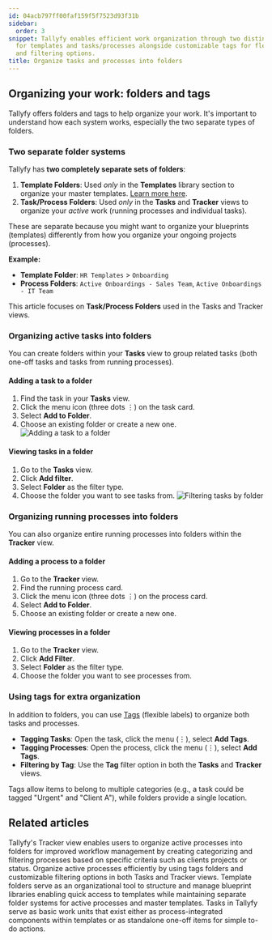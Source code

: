 ```yaml
---
id: 04acb797ff00faf159f5f7523d93f31b
sidebar:
  order: 3
snippet: Tallyfy enables efficient work organization through two distinct folder systems
  for templates and tasks/processes alongside customizable tags for flexible categorization
  and filtering options.
title: Organize tasks and processes into folders
---
```


## Organizing your work: folders and tags

Tallyfy offers folders and tags to help organize your work. It's important to understand how each system works, especially the two separate types of folders.

### Two separate folder systems

Tallyfy has **two completely separate sets of folders**:

1.  **Template Folders**: Used *only* in the **Templates** library section to organize your master templates. [Learn more here](/products/pro/documenting/templates/organize-templates-into-folders/).
2.  **Task/Process Folders**: Used *only* in the **Tasks** and **Tracker** views to organize your *active* work (running processes and individual tasks).

These are separate because you might want to organize your blueprints (templates) differently from how you organize your ongoing projects (processes).

**Example:**
*   **Template Folder**: `HR Templates` > `Onboarding`
*   **Process Folders**: `Active Onboardings - Sales Team`, `Active Onboardings - IT Team`

This article focuses on **Task/Process Folders** used in the Tasks and Tracker views.

### Organizing active tasks into folders

You can create folders within your **Tasks** view to group related tasks (both one-off tasks and tasks from running processes).

#### Adding a task to a folder
1.  Find the task in your **Tasks** view.
2.  Click the menu icon (three dots ⋮) on the task card.
3.  Select **Add to Folder**.
4.  Choose an existing folder or create a new one.
    ![Adding a task to a folder](https://screenshots.tallyfy.com/tallyfy%2Fpro%2Fdesktop-light-add-task-to-folder.png)

#### Viewing tasks in a folder
1.  Go to the **Tasks** view.
2.  Click **Add filter**.
3.  Select **Folder** as the filter type.
4.  Choose the folder you want to see tasks from.
    ![Filtering tasks by folder](https://screenshots.tallyfy.com/tallyfy/pro/desktop-light-filter-task-process.png)

### Organizing running processes into folders

You can also organize entire running processes into folders within the **Tracker** view.

#### Adding a process to a folder
1.  Go to the **Tracker** view.
2.  Find the running process card.
3.  Click the menu icon (three dots ⋮) on the process card.
4.  Select **Add to Folder**.
5.  Choose an existing folder or create a new one.

#### Viewing processes in a folder
1.  Go to the **Tracker** view.
2.  Click **Add Filter**.
3.  Select **Folder** as the filter type.
4.  Choose the folder you want to see processes from.

### Using tags for extra organization

In addition to folders, you can use [Tags](/products/pro/documenting/templates/how-to-manage-templates-and-processes-with-tags/) (flexible labels) to organize both tasks and processes.

*   **Tagging Tasks**: Open the task, click the menu (⋮), select **Add Tags**.
*   **Tagging Processes**: Open the process, click the menu (⋮), select **Add Tags**.
*   **Filtering by Tag**: Use the **Tag** filter option in both the **Tasks** and **Tracker** views.

Tags allow items to belong to multiple categories (e.g., a task could be tagged "Urgent" and "Client A"), while folders provide a single location.


## Related articles
<CardGrid>
<LinkTitleCard header="<b>Organize Processes > Organize processes into folders</b>" href="/products/pro/tracking-and-tasks/tracker-view/organize-processes/how-can-i-add-tasks-to-folders-in-tallyfy/" > Tallyfy's Tracker view enables users to organize active processes into folders for improved workflow management by creating categorizing and filtering processes based on specific criteria such as clients projects or status. </LinkTitleCard>
<LinkTitleCard header="<b>Tracker View > Organize processes</b>" href="/products/pro/tracking-and-tasks/tracker-view/organize-processes/" > Organize active processes efficiently by using tags folders and customizable filtering options in both Tasks and Tracker views. </LinkTitleCard>
<LinkTitleCard header="<b>Templates > Organize templates into folders</b>" href="/products/pro/documenting/templates/organize-templates-into-folders/" > Template folders serve as an organizational tool to structure and manage blueprint libraries enabling quick access to templates while maintaining separate folder systems for active processes and master templates. </LinkTitleCard>
<LinkTitleCard header="<b>Tracking And Tasks > More about tasks</b>" href="/products/pro/tracking-and-tasks/tasks/" > Tasks in Tallyfy serve as basic work units that exist either as process-integrated components within templates or as standalone one-off items for simple to-do actions. </LinkTitleCard>
</CardGrid>